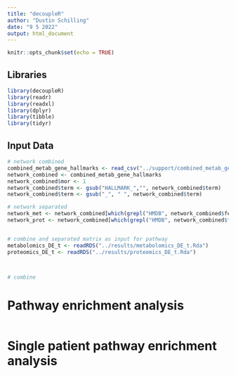 ```yaml
---
title: "decoupleR"
author: "Dustin Schilling"
date: "9 5 2022"
output: html_document
---
```


```r
knitr::opts_chunk$set(echo = TRUE)
```

## Libraries

```r
library(decoupleR)
library(readr)
library(readxl)
library(dplyr)
library(tibble)
library(tidyr)
```

## Input Data

```r
# network combined
combined_metab_gene_hallmarks <- read_csv("../support/combined_metab_gene_hallmarks.csv")
network_combined <- combined_metab_gene_hallmarks
network_combined$mor <- 1
network_combined$term <- gsub("HALLMARK_","", network_combined$term)
network_combined$term <- gsub("_", " ", network_combined$term)

# network separated
network_met <- network_combined[which(grepl("HMDB", network_combined$feature) == T),]
network_prot <- network_combined[which(grepl("HMDB", network_combined$feature) == F),]


# combine and separated matrix as input for pathway
metabolomics_DE_t <- readRDS("../results/metabolomics_DE_t.Rda")
proteomics_DE_t <- readRDS("../results/proteomics_DE_t.Rda")



# combine
```

# Pathway enrichment analysis
```r

```

# Single patient pathway enrichment analysis